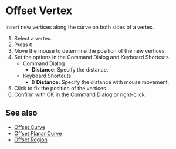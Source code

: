
# Offset Vertex

<Reference shortcut="O" command="Offset Vertex" button="" />

Insert new vertices along the curve on both sides of a vertex.

1. Select a vertex.
2. Press <kbd>O</kbd>.
3. Move the mouse to determine the position of the new vertices.
4. Set the options in the Command Dialog and Keyboard Shortcuts.
    - <Kst>Command Dialog</Kst>
        - **Distance:** Specify the distance.
    - <Kst>Keyboard Shortcuts</Kst>
        - <kbd>D</kbd> **Distance:** Specify the distance with mouse movement.
5. Click to fix the position of the vertices.
5. Confirm with OK in the Command Dialog or right-click.

## See also
- [Offset Curve](offset-curve)
- [Offset Planar Curve](offset-planar-curve)
- [Offset Region](offset-region)